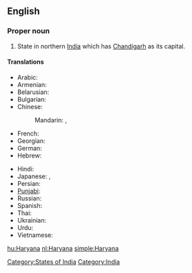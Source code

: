 ==English==
{{wikipedia}}

===Proper noun===
{{en-proper noun}}

# State in northern [[India]] which has [[Chandigarh]] as its capital.

====Translations====
{{trans-top|state}}
* Arabic: {{t|ar|هاريانا|f|tr=hariyaana}}
* Armenian: {{t-|hy|Հարյանա|tr=Haryana}}
* Belarusian: {{t|be|Хар'яна|f|tr=Xar'jána|xs=Belarusian}}
* Bulgarian: {{t|bg|Харяна|f|tr=Harjána}}
* Chinese:
*: Mandarin: {{t|cmn|哈里亞納邦|sc=Hani}},  {{t|cmn|哈里亚纳邦|tr=Hālǐyànà-bāng|sc=Hani}}
* French: {{t-|fr|Haryana}}
* Georgian: {{t|ka|ჰარიანა|sc=Geor|xs=Georgian}}
* German: {{t-|de|Haryana}}
* Hebrew: {{t|he|הריאנה}}
{{trans-mid}}
* Hindi: {{t|hi|हरियाणा|tr=hariyāṇā|xs=Hindi}}
* Japanese: {{t|ja|ハリヤーナー州|tr=Hariyānā-shū}},  {{t|ja|ハリヤーナー|tr=Hariyānā}}
* Persian: {{t|fa|هاریانا|xs=Persian}}
* [[Punjabi]]: {{t|pa|ਹਰਿਆਣਾ|sc=Guru|xs=Punjabi}}
* Russian: {{t|ru|Харьяна|f|tr=Xar'jána}}
* Spanish: {{t-|es|Haryana}}
* Thai: {{t|th|รัฐหรยาณา|tr=rát hŏn-yaa-naa}}
* Ukrainian: {{t|uk|Хар'яна|f|tr=Xar'jána|xs=Ukrainian}}
* Urdu: {{t|ur|ہاریانا|tr=hariyāṇā|xs=Urdu}}
* Vietnamese: {{t-|vi|Haryana|xs=Vietnamese}}
{{trans-bottom}}

[[Category:States of India]]
[[Category:India]]

[[hu:Haryana]]
[[nl:Haryana]]
[[simple:Haryana]]